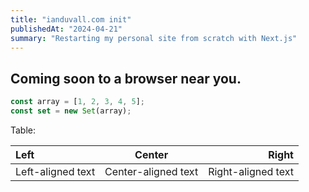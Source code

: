 ```yaml
---
title: "ianduvall.com init"
publishedAt: "2024-04-21"
summary: "Restarting my personal site from scratch with Next.js"
---
```


## Coming soon to a browser near you.

```ts
const array = [1, 2, 3, 4, 5];
const set = new Set(array);
```

Table:

| Left              |       Center        |              Right |
| :---------------- | :-----------------: | -----------------: |
| Left-aligned text | Center-aligned text | Right-aligned text |
